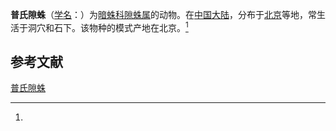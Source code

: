 {{Speciesbox
| name = 普氏隙蛛
| status = 
| status_system = 
| image = 
| genus = Coelotes
| species = plancyi
| authority = (Simon, 1880)<ref name='id14105'>{{cite web| url =http://www.bioinfo.cn/db05/BjdwSpecies.php?action=view&id=14105| title =普氏隙蛛| work =《中国动物物种编目数据库》| publisher =中国科学院微生物研究所| author =中国科学院动物研究所| accessdate =2009-04-28| deadurl =yes| archiveurl =https://web.archive.org/web/20160305004223/http://www.bioinfo.cn/db05/BjdwSpecies.php?action=view&id=14105| archivedate =2016-03-05}}</ref>
}}

'''普氏隙蛛'''（[[学名|学名]]：{{lang|la|''Coelotes plancyi''}}）为[[暗蛛科|暗蛛科]][[隙蛛属|隙蛛属]]的动物。在[[中国大陆|中国大陆]]，分布于[[北京|北京]]等地，常生活于洞穴和石下。该物种的模式产地在北京。<ref name='id14105'/>

== 参考文献 ==
{{reflist}}

{{Wikispecies|Coelotes plancyi}}

{{taxonbar}}

[[Category:隙蛛属|普氏隙蛛]]


{{蜘蛛小作品}}